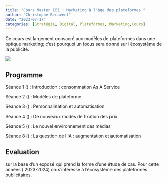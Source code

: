 ```yaml
---
title: "Cours Master 101 : Marketing à l'âge des plateformes "
author: "Christophe Benavent"
date: "2023-07-17"
categories: [Stratégie, Digital, Plateformes, Marketing,Cours]
---
```


Ce cours est largement consacré aux modèles de plateformes dans une optique marketing; c'est pourquoi un focus sera donné sur l'écosystème de la publicité.

![](ads.jpg)

## Programme

Séance 1 () : Introduction : consommation As A Service

Séance 2 () : Modèles de plateforme

Séance 3 () : Personnalisation et automatisation

Séance 4 () : De nouveaux modes de fixation des prix

Séance 5 () : Le nouvel environnement des médias

Séance 8 () : La question de l'IA : augmentation et automatisation

## Evaluation

sur la base d'un exposé qui prend la forme d'une étude de cas. Pour cette années ( 2023-2024) on s'intéresse à l'écosystème des plateformes publicitaires.
